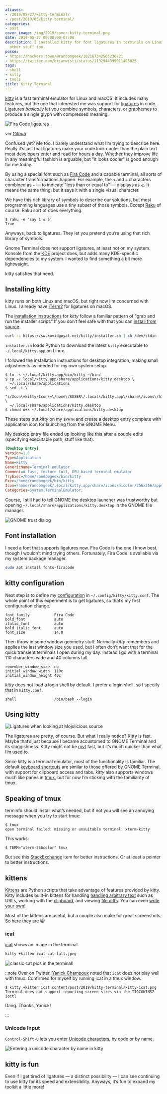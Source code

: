 ```yaml
---
aliases:
- /2019/05/27/kitty-terminal/
- /post/2019/05/kitty-terminal/
categories:
- post
cover_image: /img/2019/cover-kitty-terminal.png
date: 2019-05-27 00:00:00-07:00
description: I installed kitty for font ligatures in terminals on Linux, but it does
  other stuff too.
posse:
- https://hackers.town/@randomgeek/102167342505236721
- https://twitter.com/brianwisti/status/1132944399011405825
tags:
- shell
- kitty
- tools
title: Kitty Terminal
---
```


[kitty](https://sw.kovidgoyal.net/kitty/index.html) is a fast terminal
emulator for Linux and macOS. It includes many features, but the one
that interested me was support for
[ligatures](https://en.wikipedia.org/wiki/Typographic_ligature) in code.
Ligatures *basically* let you combine symbols, characters, or graphemes
to produce a single glyph with compressed meaning.

![Fira Code ligatures](@img/2019/all_ligatures.png)

*via [Github](https://github.com/tonsky/FiraCode/blob/master/showcases/all_ligatures.png)*

Confused yet? Me too. I barely understand what I’m trying to describe
here. Really it’s just that ligatures make your code look cooler than
the plain text most developers enter and read for hours a day. Whether
they improve life in any meaningful fashion is arguable, but "it looks
cooler" is good enough for me today.

By using a special font such as [Fira
Code](https://github.com/tonsky/FiraCode) and a capable terminal, all
sorts of character transformations happen. For example, the `<` and `=`
characters combined as `⇐` — to indicate "less than or equal to" —
displays as `⩽`. It means the same thing, but it says it with a single
visual character.

[Raku]: https://raku.org

We have this rich library of symbols to describe our solutions, but most
programming languages use a tiny subset of those symbols. Except
[Raku][] of course. Raku sort of does everything.

```console
$ raku -e 'say 1 ≤ 5'
True
```

Anyways, back to ligatures. They let you pretend you’re using that rich
library of symbols.

Gnome Terminal does not support ligatures, at least not on my system.
Konsole from the [KDE](https://www.kde.org/) project does, but adds many
KDE-specific dependencies to my system. I wanted to find something a bit
more lightweight.

kitty satisfies that need.

## Installing kitty

kitty runs on both Linux and macOS, but right now I’m concerned with
Linux. I already have [iTerm2](https://iterm2.com/) for ligatures on
macOS.

The [installation
instructions](https://sw.kovidgoyal.net/kitty/binary.html) for *kitty*
follow a familiar pattern of "grab and run the installer script." If you
don’t feel safe with that you can [install from
source](https://sw.kovidgoyal.net/kitty/build.html).

```sh
curl -L https://sw.kovidgoyal.net/kitty/installer.sh | sh /dev/stdin
```

`installer.sh` loads Python to download the latest `kitty` executable to
`~/.local/kitty.app` on Linux.

I followed the installation instructions for desktop integration, making
small adjustments as needed for my own system setup.

```console
$ ln -s ~/.local/kitty.app/bin/kitty ~/bin/
$ cp ~/.local/kitty.app/share/applications/kitty.desktop \
  ~/.local/share/applications
$ sed -i \
  "s/Icon\=kitty/Icon\=\/home\/$USER\/.local\/kitty.app\/share\/icons\/hicolor\/256x256\/apps\/kitty.png/g" \
  ~/.local/share/applications/kitty.desktop
$ chmod u+x ~/.local/share/applications/kitty.desktop
```

These steps put *kitty* on my `$PATH` and create a desktop entry
complete with application icon for launching from the GNOME Menu.

My desktop entry file ended up looking like this after a couple edits
(specifying executable path, stuff like that).

```ini title="kitty.desktop"
[Desktop Entry]
Version=1.0
Type=Application
Name=kitty
GenericName=Terminal emulator
Comment=A fast, feature full, GPU based terminal emulator
TryExec=/home/randomgeek/bin/kitty
Exec=/home/randomgeek/bin/kitty
Icon=/home/randomgeek/.local/kitty.app/share/icons/hicolor/256x256/apps/kitty.png
Categories=System;TerminalEmulator;
```

Course, I still had to tell GNOME the desktop launcher was trustworthy
but opening `~/.local/share/applications/kitty.desktop` in the GNOME
file manager.

![GNOME trust dialog](@img/2019/gnome-trust.png)

## Font installation

I need a font that supports ligatures now. Fira Code is the one I know
best, though I wouldn’t mind trying others. Fortunately, Fira Code is
available via my system package manager.

```sh
sudo apt install fonts-firacode
```

## kitty configuration

Next step is to define my
[configuration](https://sw.kovidgoyal.net/kitty/conf.html) in
`~/.config/kitty/kitty.conf`. The whole point of this experiment is to
get ligatures, so that’s my first configuration change.

```text
font_family           Fira Code
bold_font             auto
italic_font           auto
bold_italic_font      auto
font_size             14.0
```

Then throw in some window geometry stuff. Normally *kitty* remembers and
applies the last window size you used, but I often don’t want that for
the quick transient terminals I open during my day. Instead I go with a
terminal 110 characters wide and 40 columns tall.

```text
remember_window_size  no
initial_window_width  110c
initial_window_height 40c
```

*kitty* does not load a login shell by default. I prefer a login shell,
so I specify that in `kitty.conf`.

```text
shell                 /bin/bash --login
```

## Using kitty

![Ligatures when looking at Mojolicious source](@img/2019/mojolicious.png)

The ligatures are pretty, of course. But what I really notice? Kitty is
fast. Maybe that’s just because I became accustomed to GNOME Terminal
and its sluggishness. Kitty might not be
[rxvt](https://rxvt.sourceforge.net/) fast, but it’s much quicker than
what I’m used to.

Since kitty is a terminal emulator, most of the functionality is
familiar. The default [keyboard
shortcuts](https://sw.kovidgoyal.net/kitty/index.html#tabs-and-windows)
are similar to those offered by GNOME Terminal, with support for
clipboard access and tabs. *kitty* also supports windows much like panes
in [tmux](https://github.com/tmux/tmux/wiki), but for now I’m sticking
with the familiarity of tmux.

## Speaking of tmux

terminfo should install what’s needed, but if not you will see an
annoying message when you try to start tmux:

```console
$ tmux
open terminal failed: missing or unsuitable terminal: xterm-kitty
```

This works:

```console
$ TERM="xterm-256color" tmux
```

But see this
[StackExchange](https://unix.stackexchange.com/questions/470676/tmux-under-kitty-terminal)
item for better instructions. Or at least a pointer to better
instructions.

## kittens

[Kittens](https://sw.kovidgoyal.net/kitty/index.html#kittens) are Python
scripts that take advantage of features provided by kitty. Kitty
includes built-in kittens for handling [handling arbitrary
text](https://sw.kovidgoyal.net/kitty/kittens/hints.html) such as URLs,
working with the
[clipboard](https://sw.kovidgoyal.net/kitty/kittens/clipboard.html), and
viewing [file diffs](https://sw.kovidgoyal.net/kitty/kittens/diff.html).
You can even [write your
own](https://sw.kovidgoyal.net/kitty/kittens/custom.html)\!

Most of the kittens are useful, but a couple also make for great
screenshots. So here they are 😸

### icat

[icat](https://sw.kovidgoyal.net/kitty/kittens/icat.html) shows an image
in the terminal.

```sh
kitty +kitten icat cat-fall.jpeg
```

![classic cat pics in the terminal!](@img/2019/kitty-icat.png)

::note
Over on Twitter, [Yanick Champoux](https://techblog.babyl.ca/) noted that
`icat` does not play well with tmux. Confirmed for myself by running icat in a tmux window.

```console
$ kitty +kitten icat content/post/2019/kitty-terminal/kitty-icat.png
Terminal does not support reporting screen sizes via the TIOCGWINSZ ioctl
```

Dang. Thanks, Yanick!

:::

### Unicode Input

`Control-Shift-U` lets you enter [Unicode
characters](https://sw.kovidgoyal.net/kitty/kittens/unicode-input.html),
by code or by name.

![Entering a unicode character by name in kitty](@img/2019/unicode-entry.png)

## kitty is fun

Even if I get tired of ligatures — a distinct possibility — I can see
continuing to use kitty for its speed and extensibility. Anyways, it’s
fun to expand my toolkit a little more\!
